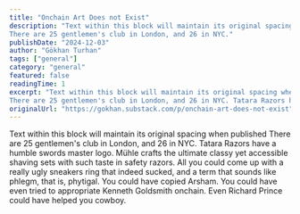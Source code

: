 ```yaml
---
title: "Onchain Art Does not Exist"
description: "Text within this block will maintain its original spacing when published
There are 25 gentlemen's club in London, and 26 in NYC."
publishDate: "2024-12-03"
author: "Gökhan Turhan"
tags: ["general"]
category: "general"
featured: false
readingTime: 1
excerpt: "Text within this block will maintain its original spacing when published
There are 25 gentlemen's club in London, and 26 in NYC. Tatara Razors have a humble swords master logo. Mühle crafts the..."
originalUrl: "https://gokhan.substack.com/p/onchain-art-does-not-exist"
---
```


Text within this block will maintain its original spacing when published
There are 25 gentlemen's club in London, and 26 in NYC. Tatara Razors have a humble swords master logo. Mühle crafts the ultimate classy yet accessible shaving sets with such taste in safety razors. All you could come up with a really ugly sneakers ring that indeed sucked, and a term that sounds like phlegm, that is, phytigal. You could have copied Arsham. You could have even tried to appropriate Kenneth Goldsmith onchain. Even Richard Prince could have helped you cowboy.